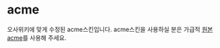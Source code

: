 = acme =
오사위키에 맞게 수정된 acme스킨입니다. acme스킨을 사용하실 분은 가급적 [https://github.com/2DU/acme 원본 acme]를 사용해 주세요.
